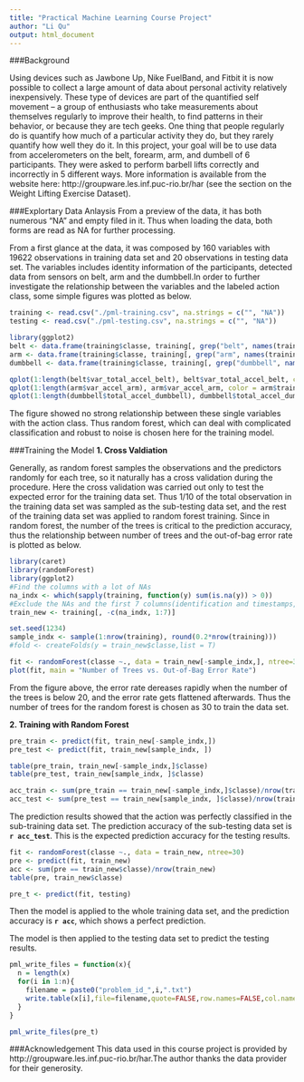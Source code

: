 ```yaml
---
title: "Practical Machine Learning Course Project"
author: "Li Qu"
output: html_document
---
```


###Background

Using devices such as Jawbone Up, Nike FuelBand, and Fitbit it is now possible to collect a large amount of data about personal activity relatively inexpensively. These type of devices are part of the quantified self movement – a group of enthusiasts who take measurements about themselves regularly to improve their health, to find patterns in their behavior, or because they are tech geeks. One thing that people regularly do is quantify how much of a particular activity they do, but they rarely quantify how well they do it. In this project, your goal will be to use data from accelerometers on the belt, forearm, arm, and dumbell of 6 participants. They were asked to perform barbell lifts correctly and incorrectly in 5 different ways. More information is available from the website here: http://groupware.les.inf.puc-rio.br/har (see the section on the Weight Lifting Exercise Dataset). 

###Explortary Data Anlaysis
From a preview of the data, it has both numerous "NA" and empty filed in it. Thus when loading the data, both forms are read as NA for further processing.

From a first glance at the data, it was composed by 160 variables with 19622 observations in training data set and 20 observations in testing data set. The variables includes identity information of the participants, detected data from sensors on belt, arm and the dumbbell.In order to further investigate the relationship between the variables and the labeled action class, some simple figures was plotted as below.

```r
training <- read.csv("./pml-training.csv", na.strings = c("", "NA"))
testing <- read.csv("./pml-testing.csv", na.strings = c("", "NA"))
```

```r
library(ggplot2)
belt <- data.frame(training$classe, training[, grep("belt", names(training))])
arm <- data.frame(training$classe, training[, grep("arm", names(training))])
dumbbell <- data.frame(training$classe, training[, grep("dumbbell", names(training))])

qplot(1:length(belt$var_total_accel_belt), belt$var_total_accel_belt, color = belt$training.classe)
qplot(1:length(arm$var_accel_arm), arm$var_accel_arm, color = arm$training.classe)
qplot(1:length(dumbbell$total_accel_dumbbell), dumbbell$total_accel_dumbbell, color = arm$training.classe)
```

The figure showed no strong relationship between these single variables with the action class. Thus random forest, which can deal with complicated classification and robust to noise is chosen here for the training model.


###Training the Model
**1. Cross Valdiation**

Generally, as random forest samples the observations and the predictors randomly for each tree, so it naturally has a cross validation during the procedure. Here the cross validation was carried out only to test the expected error for the training data set. Thus 1/10 of the total observation in the training data set was sampled as the sub-testing data set, and the rest of the training data set was applied to random forest training. Since in random forest, the number of the trees is critical to the prediction accuracy, thus the relationship between number of trees and the out-of-bag error rate is plotted as below.

```r
library(caret)
library(randomForest)
library(ggplot2)
#Find the columns with a lot of NAs
na_indx <- which(sapply(training, function(y) sum(is.na(y)) > 0))
#Exclude the NAs and the first 7 columns(identification and timestamps, which is unrelavant information)
train_new <- training[, -c(na_indx, 1:7)]

set.seed(1234)
sample_indx <- sample(1:nrow(training), round(0.2*nrow(training)))
#fold <- createFolds(y = train_new$classe,list = T)

fit <- randomForest(classe ~., data = train_new[-sample_indx,], ntree=30)
plot(fit, main = "Number of Trees vs. Out-of-Bag Error Rate")
```

From the figure above, the error rate dereases rapidly when the number of the trees is below 20, and the error rate gets flattened afterwards. Thus the number of trees for the random forest is chosen as 30 to train the data set.

**2. Training with Random Forest**
```r
pre_train <- predict(fit, train_new[-sample_indx,])
pre_test <- predict(fit, train_new[sample_indx, ])

table(pre_train, train_new[-sample_indx,]$classe)
table(pre_test, train_new[sample_indx, ]$classe)

acc_train <- sum(pre_train == train_new[-sample_indx,]$classe)/nrow(train_new[-sample_indx,])
acc_test <- sum(pre_test == train_new[sample_indx, ]$classe)/nrow(train_new[sample_indx, ])
```

The prediction results showed that the action was perfectly classified in the sub-training data set. The prediction accuracy of the sub-testing data set is **`r acc_test`**. This is the expected prediction accuracy for the testing results. 

```r
fit <- randomForest(classe ~., data = train_new, ntree=30)
pre <- predict(fit, train_new)
acc <- sum(pre == train_new$classe)/nrow(train_new)
table(pre, train_new$classe)

pre_t <- predict(fit, testing)
```

Then the model is applied to the whole training data set, and the prediction accuracy is **`r acc`**, which shows a perfect prediction.

The model is then applied to the testing data set to predict the testing results.


```r
pml_write_files = function(x){
  n = length(x)
  for(i in 1:n){
    filename = paste0("problem_id_",i,".txt")
    write.table(x[i],file=filename,quote=FALSE,row.names=FALSE,col.names=FALSE)
  }
}

pml_write_files(pre_t)
```


###Acknowledgement
This data used in this course project is provided by http://groupware.les.inf.puc-rio.br/har.The author thanks the data provider for their generosity.




